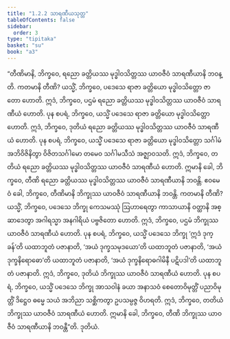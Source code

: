 ```yaml
---
title: "1.2.2 သာရဏီယသုတ္တ"
tableOfContents: false
sidebar:
  order: 3
type: "tipitaka"
basket: "su"
book: "a3"
---
```



<DynamicBreadcrumb />

<Division number="12" book="a3">

<Paragraph number="40" book="a3">
“တီဏိမာနိ, ဘိက္ခဝေ, ရညော ခတ္တိယဿ မုဒ္ဓါဝသိတ္တဿ ယာဝဇီဝံ သာရဏီယာနိ ဘဝန္တိ. ကတမာနိ တီဏိ? ယသ္မိံ, ဘိက္ခဝေ, ပဒေသေ ရာဇာ ခတ္တိယော မုဒ္ဓါဝသိတ္တော ဇာတော ဟောတိ. ဣဒံ, ဘိက္ခဝေ, ပဌမံ ရညော ခတ္တိယဿ မုဒ္ဓါဝသိတ္တဿ ယာဝဇီဝံ သာရဏီယံ ဟောတိ.
</Paragraph>

<Paragraph number="41" book="a3">
ပုန စပရံ, ဘိက္ခဝေ, ယသ္မိံ ပဒေသေ ရာဇာ ခတ္တိယော မုဒ္ဓါဝသိတ္တော ဟောတိ. ဣဒံ, ဘိက္ခဝေ, ဒုတိယံ ရညော ခတ္တိယဿ မုဒ္ဓါဝသိတ္တဿ ယာဝဇီဝံ သာရဏီယံ ဟောတိ.
</Paragraph>

<Paragraph number="42" book="a3">
ပုန စပရံ, ဘိက္ခဝေ, ယသ္မိံ ပဒေသေ ရာဇာ ခတ္တိယော မုဒ္ဓါဝသိတ္တော သင်္ဂါမံ အဘိဝိဇိနိတွာ ဝိဇိတသင်္ဂါမော တမေဝ သင်္ဂါမသီသံ အဇ္ဈာဝသတိ. ဣဒံ, ဘိက္ခဝေ, တတိယံ ရညော ခတ္တိယဿ မုဒ္ဓါဝသိတ္တဿ ယာဝဇီဝံ သာရဏီယံ ဟောတိ. ဣမာနိ ခေါ, ဘိက္ခဝေ, တီဏိ ရညော ခတ္တိယဿ မုဒ္ဓါဝသိတ္တဿ ယာဝဇီဝံ သာရဏီယာနိ ဘဝန္တိ.
</Paragraph>

<Paragraph number="43" book="a3">
ဧဝမေဝံ ခေါ, ဘိက္ခဝေ, တီဏိမာနိ ဘိက္ခုဿ ယာဝဇီဝံ သာရဏီယာနိ ဘဝန္တိ. ကတမာနိ တီဏိ? ယသ္မိံ, ဘိက္ခဝေ, ပဒေသေ ဘိက္ခု ကေသမဿုံ ဩဟာရေတွာ ကာသာယာနိ ဝတ္ထာနိ အစ္ဆာဒေတွာ အဂါရသ္မာ အနဂါရိယံ ပဗ္ဗဇိတော ဟောတိ. ဣဒံ, ဘိက္ခဝေ, ပဌမံ ဘိက္ခုဿ ယာဝဇီဝံ သာရဏီယံ ဟောတိ.
</Paragraph>

<Paragraph number="44" book="a3">
ပုန စပရံ, ဘိက္ခဝေ, ယသ္မိံ ပဒေသေ ဘိက္ခု ‘ဣဒံ ဒုက္ခန်’တိ ယထာဘူတံ ပဇာနာတိ, ‘အယံ ဒုက္ခသမုဒယော’တိ ယထာဘူတံ ပဇာနာတိ, ‘အယံ ဒုက္ခနိရောဓော’တိ ယထာဘူတံ ပဇာနာတိ, ‘အယံ ဒုက္ခနိရောဓဂါမိနီ ပဋိပဒါ’တိ ယထာဘူတံ ပဇာနာတိ. ဣဒံ, ဘိက္ခဝေ, ဒုတိယံ ဘိက္ခုဿ ယာဝဇီဝံ သာရဏီယံ ဟောတိ.
</Paragraph>

<Paragraph number="45" book="a3">
ပုန စပရံ, ဘိက္ခဝေ, ယသ္မိံ ပဒေသေ ဘိက္ခု အာသဝါနံ ခယာ အနာသဝံ စေတောဝိမုတ္တိံ ပညာဝိမုတ္တိံ ဒိဋ္ဌေဝ ဓမ္မေ သယံ အဘိညာ သစ္ဆိကတွာ ဥပသမ္ပဇ္ဇ ဝိဟရတိ. ဣဒံ, ဘိက္ခဝေ, တတိယံ ဘိက္ခုဿ ယာဝဇီဝံ သာရဏီယံ ဟောတိ. ဣမာနိ ခေါ, ဘိက္ခဝေ, တီဏိ ဘိက္ခုဿ ယာဝဇီဝံ သာရဏီယာနိ ဘဝန္တီ”တိ.

</Paragraph>
</Division>

<Paragraph number="46" type="center" book="a3">
ဒုတိယံ.
</Paragraph>